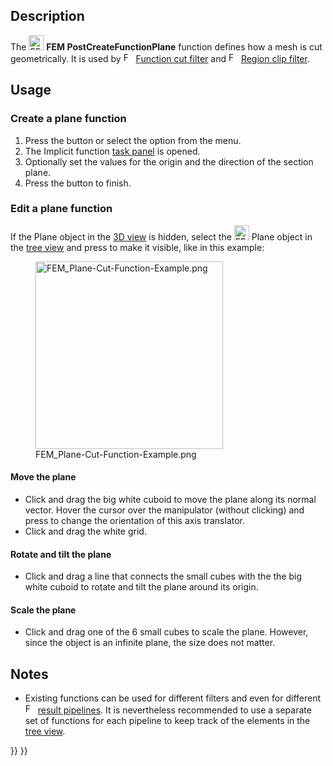 <languages/>

{{Docnav
|[[FEM_PostFilterDataAtPoint|Data at point clip filter]]
|[[FEM_PostCreateFunctionSphere|PostCreateFunctionSphere]]
|[[FEM_Workbench|FEM]]
|IconL=FEM_PostFilterDataAtPoint.svg
|IconR=FEM_PostCreateFunctionSphere.svg
|IconC=Workbench_FEM.svg
}}

{{GuiCommand
|Name=FEM PostCreateFunctionPlane
|MenuLocation=Results → Filter functions → Plane
|Workbenches=[[FEM_Workbench|FEM]]
|SeeAlso=[[FEM_tutorial|FEM tutorial]]
}}

==Description==

The [[Image:FEM_PostCreateFunctionPlane.svg|24px]] '''FEM PostCreateFunctionPlane''' function defines how a mesh is cut geometrically. It is used by [[Image:FEM_PostFilterCutFunction.svg|16px]] [[FEM_PostFilterCutFunction|Function cut filter]] and [[Image:FEM_PostFilterClipRegion.svg|16px]] [[FEM_PostFilterClipRegion|Region clip filter]].

==Usage==

===Create a plane function===

# Press the {{Button|[[Image:FEM_PostCreateFunctionPlane.svg|16px]] [[FEM_PostCreateFunctionPlane|Plane]]}} button or select the {{MenuCommand|Results → Filter functions → [[Image:FEM_PostCreateFunctionPlane.svg|16px]] Plane}} option from the menu.
# The Implicit function [[Task_panel|task panel]] is opened.
# Optionally set the values for the origin and the direction of the section plane.
# Press the {{Button|OK}} button to finish.

===Edit a plane function===

If the Plane object in the [[3D_view|3D view]] is hidden, select the [[Image:FEM_PostCreateFunctionPlane.svg|24px]] Plane object in the [[Tree_view|tree view]] and press {{KEY|Space}} to make it visible, like in this example:

[[File:FEM_Plane-Cut-Function-Example.png|300px]]

====Move the plane====

* Click and drag the big white cuboid to move the plane along its normal vector. Hover the cursor over the manipulator (without clicking) and press {{KEY|Ctrl}} to change the orientation of this axis translator.
* Click and drag the white grid.

====Rotate and tilt the plane====

* Click and drag a line that connects the small cubes with the the big white cuboid to rotate and tilt the plane around its origin.

====Scale the plane====

* Click and drag one of the 6 small cubes to scale the plane. However, since the object is an infinite plane, the size does not matter.

==Notes==

* Existing functions can be used for different filters and even for different [[Image:FEM_PostPipelineFromResult.svg|16px]] [[FEM_PostPipelineFromResult|result pipelines]]. It is nevertheless recommended to use a separate set of functions for each pipeline to keep track of the elements in the [[Tree_view|tree view]].


{{Docnav
|[[FEM_PostFilterDataAtPoint|Data at point clip filter]]
|[[FEM_PostCreateFunctionSphere|PostCreateFunctionSphere]]
|[[FEM_Workbench|FEM]]
|IconL=FEM_PostFilterDataAtPoint.svg
|IconR=FEM_PostCreateFunctionSphere.svg
|IconC=Workbench_FEM.svg
}}

{{FEM Tools navi{{#translation:}}}}
{{Userdocnavi{{#translation:}}}}